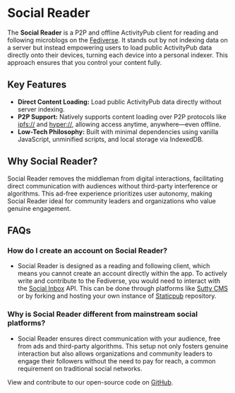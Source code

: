 
# Social Reader

The **Social Reader** is a P2P and offline ActivityPub client for reading and following microblogs on the [Fediverse](https://www.fediverse.to/). It stands out by not indexing data on a server but instead empowering users to load public ActivityPub data directly onto their devices, turning each device into a personal indexer. This approach ensures that you control your content fully.

## Key Features
- **Direct Content Loading:** Load public ActivityPub data directly without server indexing.
- **P2P Support:** Natively supports content loading over P2P protocols like [ipfs://](https://ipfs.tech/) and [hyper://](https://holepunch.to/), allowing access anytime, anywhere—even offline.
- **Low-Tech Philosophy:** Built with minimal dependencies using vanilla JavaScript, unminified scripts, and local storage via IndexedDB.

## Why Social Reader?
Social Reader removes the middleman from digital interactions, facilitating direct communication with audiences without third-party interference or algorithms. This ad-free experience prioritizes user autonomy, making Social Reader ideal for community leaders and organizations who value genuine engagement.

## FAQs
### How do I create an account on Social Reader?
- Social Reader is designed as a reading and following client, which means you cannot create an account directly within the app. To actively write and contribute to the Fediverse, you would need to interact with the [Social Inbox](https://hypha.coop/dripline/announcing-dp-social-inbox/) API. This can be done through platforms like [Sutty CMS](https://sutty.nl/) or by forking and hosting your own instance of [Staticpub](https://github.com/RangerMauve/staticpub.mauve.moe) repository.

### Why is Social Reader different from mainstream social platforms?
- Social Reader ensures direct communication with your audience, free from ads and third-party algorithms. This setup not only fosters genuine interaction but also allows organizations and community leaders to engage their followers without the need to pay for reach, a common requirement on traditional social networks.

View and contribute to our open-source code on [GitHub](https://github.com/hyphacoop/reader.distributed.press).